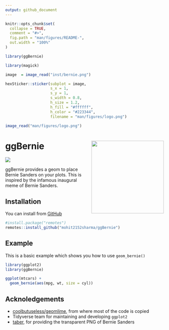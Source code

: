 ```yaml
---
output: github_document
---
```


<!-- README.md is generated from README.Rmd. Please edit that file -->

```r
knitr::opts_chunk$set(
  collapse = TRUE,
  comment = "#>",
  fig.path = "man/figures/README-",
  out.width = "100%"
)

library(ggBernie)
```



```r
library(magick)

image  = image_read("inst/bernie.png")

hexSticker::sticker(subplot = image,
                    s_x = 1,
                    s_y = 1,
                    s_width = 0.8,
                    h_size = 1.2,
                    h_fill = "#ffffff",
                    h_color = "#223344",
                    filename = "man/figures/logo.png")

image_read("man/figures/logo.png")

```

# ggBernie <img src="main/figures/logo.png" align="right" height=230/>

<!-- badges: start -->
![](https://img.shields.io/badge/usage-meme-yellow.svg)
<!-- badges: end -->

ggBernie provides a geom to place Bernie Sanders on your plots. This is inspired by the infamous inaugural meme of Bernie Sanders.

## Installation

You can install from [GitHub](https://github.com/mohit2152sharma/ggBernie)

``` r
#install.package("remotes")
remotes::install_github("mohit2152sharma/ggBernie")
```

## Example

This is a basic example which shows you how to use `geom_bernie()`

```r
library(ggplot2)
library(ggBernie)

ggplot(mtcars) + 
  geom_bernie(aes(mpg, wt, size = cyl))
```

## Acknoledgements

* [coolbutuseless/geomlime](https://github.com/coolbutuseless/geomlime), from where most of the code is copied
* Tidyverse team for maintaining and developing `ggplot2`
* [taber](https://twitter.com/taber/status/1351938194024124419), for providing the transparent PNG of Bernie Sanders
